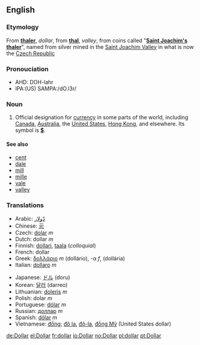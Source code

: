 ==English==

===Etymology===
From {{G.}} '''[[thaler]]''', ''dollar'', from '''[[thal]]''', ''valley'', from coins called "'''[[Saint Joachim's thaler]]'''", named from silver mined in the [[Saint Joachim Valley]] in what is now the [[Czech Republic]]

===Pronouciation===
*AHD: DOH-lahr
*IPA:(US) SAMPA:/dO.l3r/

===Noun===
{{en-noun-reg}}

# Official designation for [[currency]] in some parts of the world, including [[Canada]], [[Australia]], the [[United States]], [[Hong Kong]], and elsewhere.  Its symbol is '''[[$]]'''.

====See also====
*[[cent]]
*[[dale]]
*[[mill]]
*[[mille]]
*[[vale]]
*[[valley]]

===Translations===
{{top}}
*Arabic: [[دّولار]]
*Chinese: [[元]] 
*Czech: [[dolar]] ''m''
*Dutch: dollar ''m''
*Finnish: [[dollari]], [[taala]] (''colloquial'')
*French: dollar
*Greek:  [[δολλάριο]] ''m'' (dollário), -α ''f'', (dollária)
*Italian: [[dollaro]] ''m''
{{mid}}
*Japanese: [[ドル]] (doru)
*Korean: [[달러]] (darreo)
*Lithuanian: [[doleris]] ''m''
*Polish: dolar ''m''
*Portuguese: [[dólar]] ''m''
*Russian: [[доллар]] ''m''
*Spanish: [[dólar]] ''m''
*Vietnamese: [[Đồng|đồng]]; [[Đô la|đô la]], [[Đô-la|đô-la]], [[Đồng Mỹ|đồng Mỹ]] (United States dollar)
{{bottom}}

[[de:Dollar]]
[[el:Dollar]]
[[fr:dollar]]
[[io:Dollar]]
[[no:Dollar]]
[[pl:dollar]]
[[pt:Dollar]]